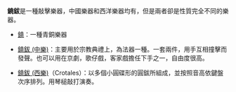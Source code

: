 '''鐃鈸'''是一種敲擊樂器，中國樂器和西洋樂器均有，但是兩者卻是性質完全不同的樂器。

*[[鐃|鐃]]：一種青銅樂器

*[[鐃鈸_(中樂)|鐃鈸 (中樂)]]：主要用於宗教典禮上，為法器一種。一套兩件，用手互相撞擊而發聲。也可以用在京劇，歌仔戲，客家戲擔任下手之一，自由度很高。

*[[古鈸|鐃鈸 (西樂)]]（Crotales）：以多個小圓碟形的圓鈸所組成，並按照音高依鍵盤次序排列。用琴槌敲打演奏。

{{消歧義|Cat=二字消歧义}}